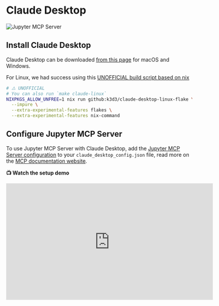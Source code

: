# Claude Desktop

![Jupyter MCP Server](https://assets.datalayer.tech/jupyter-mcp/jupyter-mcp-server-claude-demo.gif)

## Install Claude Desktop

Claude Desktop can be downloaded [from this page](https://claude.ai/download) for macOS and Windows.

For Linux, we had success using this [UNOFFICIAL build script based on nix](https://github.com/k3d3/claude-desktop-linux-flake)

```bash
# ⚠️ UNOFFICIAL
# You can also run `make claude-linux`
NIXPKGS_ALLOW_UNFREE=1 nix run github:k3d3/claude-desktop-linux-flake \
  --impure \
  --extra-experimental-features flakes \
  --extra-experimental-features nix-command
```

## Configure Jupyter MCP Server

To use Jupyter MCP Server with Claude Desktop, add the [Jupyter MCP Server configuration](/run) to your `claude_desktop_config.json` file, read more on the [MCP documentation website](https://modelcontextprotocol.io/quickstart/user#2-add-the-filesystem-mcp-server).

**📺 Watch the setup demo**

<iframe width="560" height="315" src="https://www.youtube.com/embed/nPllCQxtaxQ" title="YouTube video player" frameborder="0" allow="accelerometer; autoplay; clipboard-write; encrypted-media; gyroscope; picture-in-picture" allowfullscreen />
